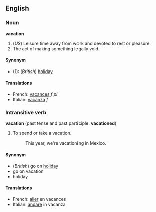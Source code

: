 ==English==
===Noun===
'''vacation'''

#(''US'') Leisure time away from work and devoted to rest or pleasure.
#The act of making something legally void.

====Synonym====
*(1): (''British'') [[holiday]]

====Translations====
*French: [[vacances]] ''f pl''
*Italian: [[vacanza]] ''f''

===Intransitive verb===
'''vacation''' (past tense and past participle: '''vacationed''')

#To spend or take a vacation.
#:This year, we're vacationing in Mexico.

====Synonym====
*(''British'') go on [[holiday]]
*go on vacation
*holiday

====Translations====
*French: [[aller]] en vacances
*Italian: [[andare]] in vacanza